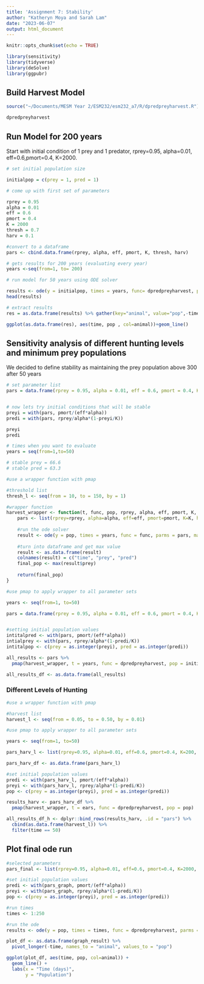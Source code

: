 ```yaml
---
title: 'Assignment 7: Stability'
author: "Katheryn Moya and Sarah Lam"
date: "2023-06-07"
output: html_document
---
```


```r
knitr::opts_chunk$set(echo = TRUE)

library(sensitivity)
library(tidyverse)
library(deSolve)
library(ggpubr)
```


## Build Harvest Model 
```r

source("~/Documents/MESM Year 2/ESM232/esm232_a7/R/dpredpreyharvest.R")

dpredpreyharvest

```


## Run Model for 200 years 

Start with initial condition of 1 prey and 1 predator, rprey=0.95, alpha=0.01, eff=0.6,pmort=0.4, K=2000.

```r
# set initial population size 

initialpop = c(prey = 1, pred = 1)

# come up with first set of parameters

rprey = 0.95
alpha = 0.01
eff = 0.6
pmort = 0.4
K = 2000
thresh = 0.7
harv = 0.1

#convert to a dataframe
pars <- cbind.data.frame(rprey, alpha, eff, pmort, K, thresh, harv)

# gets results for 200 years (evaluating every year)
years <-seq(from=1, to= 200)

# run model for 50 years using ODE solver

results <- ode(y = initialpop, times = years, func= dpredpreyharvest, parms = parms)
head(results)

# extract results
res = as.data.frame(results) %>% gather(key="animal", value="pop",-time)

ggplot(as.data.frame(res), aes(time, pop , col=animal))+geom_line()
```


## Sensitivity analysis of different hunting levels and minimum prey populations

We decided to define stability as maintaining the prey population above 300 after 50 years


```r
# set parameter list
pars = data.frame(rprey = 0.95, alpha = 0.01, eff = 0.6, pmort = 0.4, K = 200, thresh = 100, harv = 0.3)


# now lets try initial conditions that will be stable
preyi = with(pars, pmort/(eff*alpha)) 
predi = with(pars, rprey/alpha*(1-preyi/K)) 

preyi
predi

# times when you want to evaluate
years = seq(from=1,to=50)

# stable prey = 66.6
# stable pred = 63.3
```



```r

#use a wrapper function with pmap

#threshold list
thresh_l <- seq(from = 10, to = 150, by = 1)

#wrapper function
harvest_wrapper <- function(t, func, pop, rprey, alpha, eff, pmort, K, harv, thresh) {
    pars <- list(rprey=rprey, alpha=alpha, eff=eff, pmort=pmort, K=K, harv = harv, thresh = thresh)
    
    #run the ode solver
    result <- ode(y = pop, times = years, func = func, parms = pars, maxsteps = 500) 
  
    #turn into dataframe and get max value
    result <- as.data.frame(result)
    colnames(result) = c("time", "prey", "pred")
    final_pop <- max(result$prey)
    
    return(final_pop)
}

#use pmap to apply wrapper to all parameter sets

years <- seq(from=1, to=50)

pars = data.frame(rprey = 0.95, alpha = 0.01, eff = 0.6, pmort = 0.4, K = 200, thresh = 100, harv = 0.3)


#setting initial population values
intitalpred <- with(pars, pmort/(eff*alpha))
intialprey <- with(pars, rprey/alpha*(1-predi/K))
intitalpop <- c(prey = as.integer(preyi), pred = as.integer(predi))

all_results <- pars %>% 
  pmap(harvest_wrapper, t = years, func = dpredpreyharvest, pop = initialpop)

all_results_df <- as.data.frame(all_results)
```

### Different Levels of Hunting

```r
#use a wrapper function with pmap

#harvest list
harvest_l <- seq(from = 0.05, to = 0.50, by = 0.01)

#use pmap to apply wrapper to all parameter sets

years <- seq(from=1, to=50)

pars_harv_l <- list(rprey=0.95, alpha=0.01, eff=0.6, pmort=0.4, K=200, harvest = harvest_l, thresh = 66)

pars_harv_df <- as.data.frame(pars_harv_l)

#set initial population values
predi <- with(pars_harv_l, pmort/(eff*alpha))
preyi <- with(pars_harv_l, rprey/alpha*(1-predi/K))
pop <- c(prey = as.integer(preyi), pred = as.integer(predi))

results_harv <- pars_harv_df %>% 
  pmap(harvest_wrapper, t = ears, func = dpredpreyharvest, pop = pop)

all_results_df_h <- dplyr::bind_rows(results_harv, .id = "pars") %>% 
  cbind(as.data.frame(harvest_l)) %>% 
  filter(time == 50)
```

## Plot final ode run

```r
#selected parameters
pars_final <- list(rprey=0.95, alpha=0.01, eff=0.6, pmort=0.4, K=2000, harvest = 0.13, thresh = 61)

#set initial population values
predi <- with(pars_graph, pmort/(eff*alpha))
preyi <- with(pars_graph, rprey/alpha*(1-predi/K))
pop <- c(prey = as.integer(preyi), pred = as.integer(predi))

#run times
times <- 1:250

#run the ode
results <- ode(y = pop, times = times, func = dpredpreyharvest, parms = pars_graph, maxsteps = 500000)

plot_df <- as.data.frame(graph_result) %>% 
  pivot_longer(-time, names_to = "animal", values_to = "pop")

ggplot(plot_df, aes(time, pop, col=animal)) + 
  geom_line() + 
  labs(x = "Time (days)", 
       y = "Population")

```




